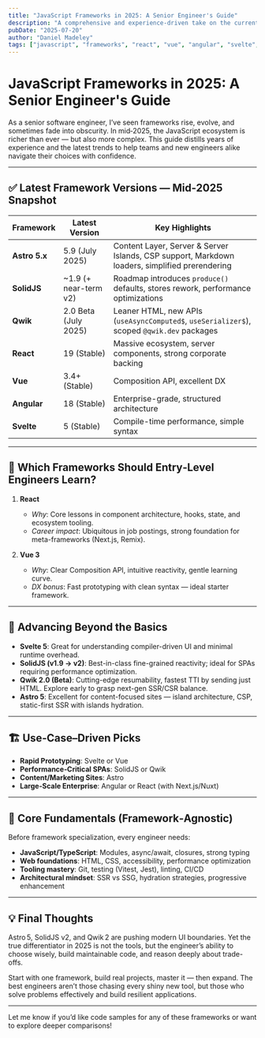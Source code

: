 ```yaml
---
title: "JavaScript Frameworks in 2025: A Senior Engineer's Guide"
description: "A comprehensive and experience‑driven take on the current state of JavaScript frameworks in 2025 — tailored insights for aspiring and seasoned developers alike."
pubDate: "2025-07-20"
author: "Daniel Madeley"
tags: ["javascript", "frameworks", "react", "vue", "angular", "svelte", "solidjs", "astro", "qwik"]
---
```


# JavaScript Frameworks in 2025: A Senior Engineer's Guide

As a senior software engineer, I’ve seen frameworks rise, evolve, and sometimes fade into obscurity. In mid‑2025, the JavaScript ecosystem is richer than ever — but also more complex. This guide distills years of experience and the latest trends to help teams and new engineers alike navigate their choices with confidence.

---

## ✅ Latest Framework Versions — Mid‑2025 Snapshot

| Framework     | Latest Version            | Key Highlights |
|---------------|---------------------------|----------------|
| **Astro 5.x** | 5.9 (July 2025)           | Content Layer, Server & Server Islands, CSP support, Markdown loaders, simplified prerendering |
| **SolidJS**   | ~1.9 (+ near-term v2)     | Roadmap introduces `produce()` defaults, stores rework, performance optimizations |
| **Qwik**      | 2.0 Beta (July 2025)      | Leaner HTML, new APIs (`useAsyncComputed$`, `useSerializer$`), scoped `@qwik.dev` packages |
| **React**     | 19 (Stable)               | Massive ecosystem, server components, strong corporate backing |
| **Vue**       | 3.4+ (Stable)             | Composition API, excellent DX |
| **Angular**   | 18 (Stable)               | Enterprise-grade, structured architecture |
| **Svelte**     | 5 (Stable)               | Compile-time performance, simple syntax |

---

## 🎯 Which Frameworks Should Entry‑Level Engineers Learn?

1. **React**
   - *Why*: Core lessons in component architecture, hooks, state, and ecosystem tooling.
   - *Career impact*: Ubiquitous in job postings, strong foundation for meta-frameworks (Next.js, Remix).

2. **Vue 3**
   - *Why*: Clear Composition API, intuitive reactivity, gentle learning curve.
   - *DX bonus*: Fast prototyping with clean syntax — ideal starter framework.

---

## 🚀 Advancing Beyond the Basics

- **Svelte 5**: Great for understanding compiler-driven UI and minimal runtime overhead.
- **SolidJS (v1.9 → v2)**: Best-in-class fine-grained reactivity; ideal for SPAs requiring performance optimization.
- **Qwik 2.0 (Beta)**: Cutting-edge resumability, fastest TTI by sending just HTML. Explore early to grasp next-gen SSR/CSR balance.
- **Astro 5**: Excellent for content-focused sites — island architecture, CSP, static-first SSR with islands hydration.

---

## 🏗️ Use‑Case–Driven Picks

- **Rapid Prototyping**: Svelte or Vue
- **Performance‑Critical SPAs**: SolidJS or Qwik
- **Content/Marketing Sites**: Astro
- **Large‑Scale Enterprise**: Angular or React (with Next.js/Nuxt)

---

## 🧠 Core Fundamentals (Framework‑Agnostic)

Before framework specialization, every engineer needs:

- **JavaScript/TypeScript**: Modules, async/await, closures, strong typing
- **Web foundations**: HTML, CSS, accessibility, performance optimization
- **Tooling mastery**: Git, testing (Vitest, Jest), linting, CI/CD
- **Architectural mindset**: SSR vs SSG, hydration strategies, progressive enhancement

---

## 💡 Final Thoughts

Astro 5, SolidJS v2, and Qwik 2 are pushing modern UI boundaries. Yet the true differentiator in 2025 is not the tools, but the engineer’s ability to choose wisely, build maintainable code, and reason deeply about trade-offs.

Start with one framework, build real projects, master it — then expand. The best engineers aren’t those chasing every shiny new tool, but those who solve problems effectively and build resilient applications.

---

Let me know if you’d like code samples for any of these frameworks or want to explore deeper comparisons!
